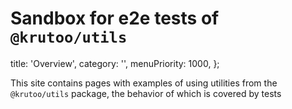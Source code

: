 # Sandbox for e2e tests of `@krutoo/utils`

  title: 'Overview',
  category: '',
  menuPriority: 1000,
};

This site contains pages with examples of using utilities from the `@krutoo/utils` package,
the behavior of which is covered by tests
